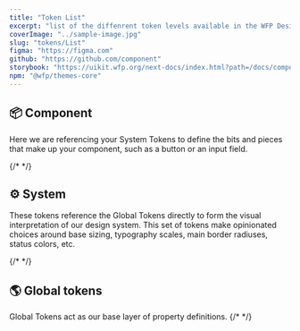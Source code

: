 ```yaml
---
title: "Token List"
excerpt: "list of the diffenrent token levels available in the WFP Design System"
coverImage: "../sample-image.jpg"
slug: "tokens/List"
figma: "https://figma.com"
github: "https://github.com/component"
storybook: "https://uikit.wfp.org/next-docs/index.html?path=/docs/components-button--button-regular"
npm: "@wfp/themes-core"
---
```


## 📦 Component

Here we are referencing your System Tokens to define the bits and pieces that make up your component, such as a button or an input field.

{/* <TokenExplorer category="component" /> */}

## ⚙️ System

These tokens reference the Global Tokens directly to form the visual interpretation of our design system. This set of tokens make opinionated choices around base sizing, typography scales, main border radiuses, status colors, etc.

{/* <TokenExplorer category="system" /> */}

## 🌎 Global tokens

Global Tokens act as our base layer of property definitions.
{/* <TokenExplorer category="global" /> */}
